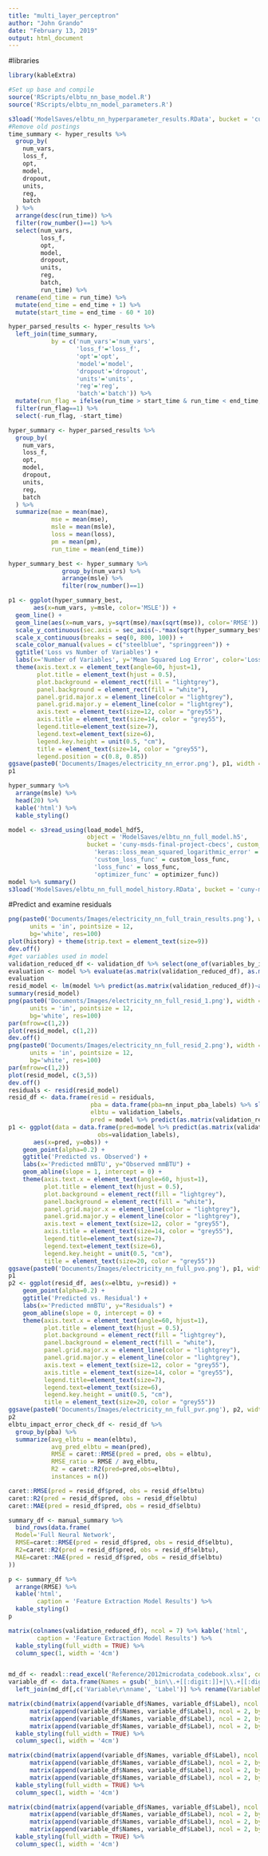 ```yaml
---
title: "multi_layer_perceptron"
author: "John Grando"
date: "February 13, 2019"
output: html_document
---
```


#libraries
```r
library(kableExtra)
```

```r
#Set up base and compile
source('RScripts/elbtu_nn_base_model.R')
source('RScripts/elbtu_nn_model_parameters.R')
```

```r
s3load('ModelSaves/elbtu_nn_hyperparameter_results.RData', bucket = 'cuny-msds-final-project-cbecs')
#Remove old postings
time_summary <- hyper_results %>% 
  group_by(
    num_vars, 
    loss_f, 
    opt, 
    model, 
    dropout, 
    units, 
    reg, 
    batch
  ) %>% 
  arrange(desc(run_time)) %>% 
  filter(row_number()==1) %>% 
  select(num_vars, 
         loss_f, 
         opt, 
         model, 
         dropout, 
         units, 
         reg, 
         batch, 
         run_time) %>% 
  rename(end_time = run_time) %>% 
  mutate(end_time = end_time + 1) %>% 
  mutate(start_time = end_time - 60 * 10)

hyper_parsed_results <- hyper_results %>% 
  left_join(time_summary, 
            by = c('num_vars'='num_vars', 
                   'loss_f'='loss_f', 
                   'opt'='opt', 
                   'model'='model', 
                   'dropout'='dropout', 
                   'units'='units', 
                   'reg'='reg', 
                   'batch'='batch')) %>% 
  mutate(run_flag = ifelse(run_time > start_time & run_time < end_time, 1, 0)) %>% 
  filter(run_flag==1) %>% 
  select(-run_flag, -start_time)

hyper_summary <- hyper_parsed_results %>% 
  group_by(
    num_vars, 
    loss_f, 
    opt, 
    model, 
    dropout, 
    units, 
    reg, 
    batch
  ) %>% 
  summarize(mae = mean(mae), 
            mse = mean(mse),
            msle = mean(msle),
            loss = mean(loss),
            pm = mean(pm),
            run_time = mean(end_time))

hyper_summary_best <- hyper_summary %>% 
               group_by(num_vars) %>% 
               arrange(msle) %>% 
               filter(row_number()==1)

p1 <- ggplot(hyper_summary_best, 
       aes(x=num_vars, y=msle, color='MSLE')) + 
  geom_line() +
  geom_line(aes(x=num_vars, y=sqrt(mse)/max(sqrt(mse)), color='RMSE')) +
  scale_y_continuous(sec.axis = sec_axis(~.*max(sqrt(hyper_summary_best$mse)), name="Root Mean Square Error", breaks = seq(10000, 25000, 2000)), breaks = seq(0.7, 1.7, 0.1)) +
  scale_x_continuous(breaks = seq(0, 800, 100)) +
  scale_color_manual(values = c("steelblue", "springgreen")) +
  ggtitle('Loss vs Number of Variables') +
  labs(x='Number of Variables', y='Mean Squared Log Error', color='Loss Metric') +
  theme(axis.text.x = element_text(angle=60, hjust=1),
        plot.title = element_text(hjust = 0.5),
        plot.background = element_rect(fill = "lightgrey"), 
        panel.background = element_rect(fill = "white"), 
        panel.grid.major.x = element_line(color = "lightgrey"), 
        panel.grid.major.y = element_line(color = "lightgrey"), 
        axis.text = element_text(size=12, color = "grey55"), 
        axis.title = element_text(size=14, color = "grey55"), 
        legend.title=element_text(size=7),
        legend.text=element_text(size=6),
        legend.key.height = unit(0.5, "cm"),
        title = element_text(size=14, color = "grey55"),
        legend.position = c(0.8, 0.85))
ggsave(paste0('Documents/Images/electricity_nn_error.png'), p1, width = 6.5, height = 3.5, units = 'in')
p1

hyper_summary %>% 
  arrange(msle) %>% 
  head(20) %>% 
  kable('html') %>% 
  kable_styling()
```

```r
model <- s3read_using(load_model_hdf5, 
                      object = 'ModelSaves/elbtu_nn_full_model.h5', 
                      bucket = 'cuny-msds-final-project-cbecs', custom_objects = list(
                        'keras::loss_mean_squared_logarithmic_error' = keras::loss_mean_squared_logarithmic_error,
                        'custom_loss_func' = custom_loss_func,
                        'loss_func' = loss_func,
                        'optimizer_func' = optimizer_func))
model %>% summary()
s3load('ModelSaves/elbtu_nn_full_model_history.RData', bucket = 'cuny-msds-final-project-cbecs')
```

#Predict and examine residuals
```r
png(paste0('Documents/Images/electricity_nn_full_train_results.png'), width = 7, height = 4, 
      units = 'in', pointsize = 12,
      bg='white', res=100)
plot(history) + theme(strip.text = element_text(size=9))
dev.off()
#get variables used in model
validation_reduced_df <- validation_df %>% select(one_of(variables_by_importance[1:num_vars])) 
evaluation <- model %>% evaluate(as.matrix(validation_reduced_df), as.matrix(validation_labels), verbose=2)
evaluation
resid_model <- lm(model %>% predict(as.matrix(validation_reduced_df))~as.matrix(validation_labels))
summary(resid_model)
png(paste0('Documents/Images/electricity_nn_full_resid_1.png'), width = 7, height = 4, 
      units = 'in', pointsize = 12,
      bg='white', res=100)
par(mfrow=c(1,2))
plot(resid_model, c(1,2))
dev.off()
png(paste0('Documents/Images/electricity_nn_full_resid_2.png'), width = 7, height = 4, 
      units = 'in', pointsize = 12,
      bg='white', res=100)
par(mfrow=c(1,2))
plot(resid_model, c(3,5))
dev.off()
residuals <- resid(resid_model)
resid_df <- data.frame(resid = residuals, 
                       pba = data.frame(pba=nn_input_pba_labels) %>% slice(-train_test_list),
                       elbtu = validation_labels,
                       pred = model %>% predict(as.matrix(validation_reduced_df)))
p1 <- ggplot(data = data.frame(pred=model %>% predict(as.matrix(validation_reduced_df)),
                         obs=validation_labels),
       aes(x=pred, y=obs)) + 
    geom_point(alpha=0.2) +
    ggtitle('Predicted vs. Observed') +
    labs(x='Predicted mmBTU', y="Observed mmBTU") +
    geom_abline(slope = 1, intercept = 0) +
    theme(axis.text.x = element_text(angle=60, hjust=1),
          plot.title = element_text(hjust = 0.5),
          plot.background = element_rect(fill = "lightgrey"), 
          panel.background = element_rect(fill = "white"), 
          panel.grid.major.x = element_line(color = "lightgrey"), 
          panel.grid.major.y = element_line(color = "lightgrey"), 
          axis.text = element_text(size=12, color = "grey55"), 
          axis.title = element_text(size=14, color = "grey55"), 
          legend.title=element_text(size=7),
          legend.text=element_text(size=6),
          legend.key.height = unit(0.5, "cm"),
          title = element_text(size=20, color = "grey55"))
ggsave(paste0('Documents/Images/electricity_nn_full_pvo.png'), p1, width = 6.5, height = 3, units = 'in')
p1
p2 <- ggplot(resid_df, aes(x=elbtu, y=resid)) + 
    geom_point(alpha=0.2) +
    ggtitle('Predicted vs. Residual') +
    labs(x='Predicted mmBTU', y="Residuals") +
    geom_abline(slope = 0, intercept = 0) +
    theme(axis.text.x = element_text(angle=60, hjust=1),
          plot.title = element_text(hjust = 0.5),
          plot.background = element_rect(fill = "lightgrey"), 
          panel.background = element_rect(fill = "white"), 
          panel.grid.major.x = element_line(color = "lightgrey"), 
          panel.grid.major.y = element_line(color = "lightgrey"), 
          axis.text = element_text(size=12, color = "grey55"), 
          axis.title = element_text(size=14, color = "grey55"), 
          legend.title=element_text(size=7),
          legend.text=element_text(size=6),
          legend.key.height = unit(0.5, "cm"),
          title = element_text(size=20, color = "grey55"))
ggsave(paste0('Documents/Images/electricity_nn_full_pvr.png'), p2, width = 6.5, height = 3, units = 'in')
p2
elbtu_impact_error_check_df <- resid_df %>% 
  group_by(pba) %>% 
  summarize(avg_elbtu = mean(elbtu),
            avg_pred_elbtu = mean(pred),
            RMSE = caret::RMSE(pred = pred, obs = elbtu),
            RMSE_ratio = RMSE / avg_elbtu,
            R2 = caret::R2(pred=pred,obs=elbtu),
            instances = n())

caret::RMSE(pred = resid_df$pred, obs = resid_df$elbtu)
caret::R2(pred = resid_df$pred, obs = resid_df$elbtu)
caret::MAE(pred = resid_df$pred, obs = resid_df$elbtu)
```

```r
summary_df <- manual_summary %>% 
  bind_rows(data.frame(
  Model='Full Neural Network',
  RMSE=caret::RMSE(pred = resid_df$pred, obs = resid_df$elbtu),
  R2=caret::R2(pred = resid_df$pred, obs = resid_df$elbtu),
  MAE=caret::MAE(pred = resid_df$pred, obs = resid_df$elbtu)
))

p <- summary_df %>% 
  arrange(RMSE) %>% 
  kable('html', 
        caption = 'Feature Extraction Model Results') %>% 
  kable_styling()
p
```

```r
matrix(colnames(validation_reduced_df), ncol = 7) %>% kable('html', 
        caption = 'Feature Extraction Model Results') %>% 
  kable_styling(full_width = TRUE) %>% 
  column_spec(1, width = '4cm')


md_df <- readxl::read_excel('Reference/2012microdata_codebook.xlsx', col_names = TRUE)
variable_df <- data.frame(Names = gsub('_bin\\.+[[:digit:]]+|\\.+[[:digit:]]+', '', colnames(validation_reduced_df))) %>% 
  left_join(md_df[,c('Variable\r\nname', 'Label')] %>% rename(VariableName=`Variable\r\nname`), by = c('Names'='VariableName'))

matrix(cbind(matrix(append(variable_df$Names, variable_df$Label), ncol = 2, byrow = FALSE)[1:25,],
      matrix(append(variable_df$Names, variable_df$Label), ncol = 2, byrow = FALSE)[26:50,],
      matrix(append(variable_df$Names, variable_df$Label), ncol = 2, byrow = FALSE)[51:75,],
      matrix(append(variable_df$Names, variable_df$Label), ncol = 2, byrow = FALSE)[76:100,]), ncol=8)[1:10,] %>% kable('html') %>% 
  kable_styling(full_width = TRUE) %>% 
  column_spec(1, width = '4cm')

matrix(cbind(matrix(append(variable_df$Names, variable_df$Label), ncol = 2, byrow = FALSE)[1:25,],
      matrix(append(variable_df$Names, variable_df$Label), ncol = 2, byrow = FALSE)[26:50,],
      matrix(append(variable_df$Names, variable_df$Label), ncol = 2, byrow = FALSE)[51:75,],
      matrix(append(variable_df$Names, variable_df$Label), ncol = 2, byrow = FALSE)[76:100,]), ncol=8)[11:20,] %>% kable('html') %>% 
  kable_styling(full_width = TRUE) %>% 
  column_spec(1, width = '4cm')

matrix(cbind(matrix(append(variable_df$Names, variable_df$Label), ncol = 2, byrow = FALSE)[1:25,],
      matrix(append(variable_df$Names, variable_df$Label), ncol = 2, byrow = FALSE)[26:50,],
      matrix(append(variable_df$Names, variable_df$Label), ncol = 2, byrow = FALSE)[51:75,],
      matrix(append(variable_df$Names, variable_df$Label), ncol = 2, byrow = FALSE)[76:100,]), ncol=8)[21:25,] %>% kable('html') %>% 
  kable_styling(full_width = TRUE) %>% 
  column_spec(1, width = '4cm')
```

